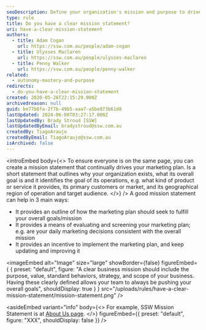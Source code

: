 ```yaml
---
seoDescription: Define your organization's mission and purpose to drive marketing efforts and ensure everyone is aligned with overall goals.
type: rule
title: Do you have a clear mission statement?
uri: have-a-clear-mission-statement
authors:
  - title: Adam Cogan
    url: https://ssw.com.au/people/adam-cogan
  - title: Ulysses Maclaren
    url: https://ssw.com.au/people/ulysses-maclaren
  - title: Penny Walker
    url: https://ssw.com.au/people/penny-walker
related:
  - autonomy-mastery-and-purpose
redirects:
  - do-you-have-a-clear-mission-statement
created: 2020-05-26T22:15:29.000Z
archivedreason: null
guid: be77b8fa-2f7b-49b5-aaa7-a5be873b61d8
lastUpdated: 2024-06-08T03:27:17.000Z
lastUpdatedBy: Brady Stroud [SSW]
lastUpdatedByEmail: bradystroud@ssw.com.au
createdBy: TiagoAraujo
createdByEmail: TiagoAraujo@ssw.com.au
isArchived: false
---
```


<introEmbed
  body={<>
To ensure everyone is on the same page, you can create a mission statement that continually drives your marketing plan. Is a short statement that outlines why your organization exists, what its overall goal is and it identifies the goal of its operations, e.g. what kind of product or service it provides, its primary customers or market, and its geographical region of operation and target audience.
  </>}
/>
A good mission statement can help in 3 main ways:

- It provides an outline of how the marketing plan should seek to fulfill your overall goals/mission
- It provides a means of evaluating and screening your marketing plan; e.g. are your daily marketing decisions consistent with the overall mission
- It provides an incentive to implement the marketing plan, and keep updating and improving it


<imageEmbed
  alt="Image"
  size="large"
  showBorder={false}
  figureEmbed={ {
    preset: "default",
    figure: "A clear business mission should include the purpose, value, standard behaviors, strategy, and scope of your business. Having these clearly defined allows your team to always be pushing your overall goals",
    shouldDisplay: true
  } }
  src="/uploads/rules/have-a-clear-mission-statement/mission-statement.png"
/>



<asideEmbed
  variant="info"
  body={<>
    For example, SSW Mission Statement is at [About Us page](https://www.ssw.com.au/company/about-us).
  </>}
  figureEmbed={{
    preset: "default",
    figure: "XXX",
    shouldDisplay: false
  }}
/>
